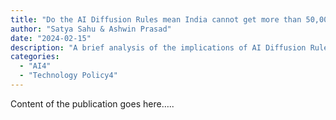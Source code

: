 ```yaml
---
title: "Do the AI Diffusion Rules mean India cannot get more than 50,000 advanced GPUs?"
author: "Satya Sahu & Ashwin Prasad"
date: "2024-02-15"
description: "A brief analysis of the implications of AI Diffusion Rules on India's GPU accessibility"
categories: 
  - "AI4"
  - "Technology Policy4" 
---
```


Content of the publication goes here.....
